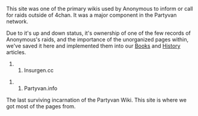 This site was one of the primary wikis used by Anonymous to inform or call for raids outside of 4chan. It was a major component in the Partyvan network.

Due to it's up and down status, it's ownership of one of the few records of Anonymous's raids, and the importance of the unorganized pages within, we've saved it here and implemented them into our [[Books]] and [[History]] articles.

## Insurgen.cc

## Partyvan.info

The last surviving incarnation of the Partyvan Wiki. This site is where we got most of the pages from.